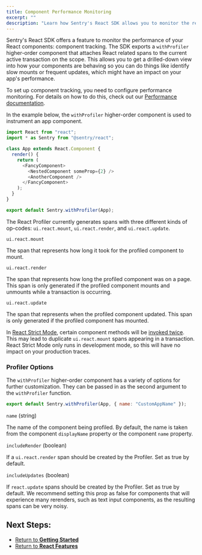```yaml
---
title: Component Performance Monitoring
excerpt: ""
description: "Learn how Sentry's React SDK allows you to monitor the rendering performance of your application and its components."
---
```


Sentry's React SDK offers a feature to monitor the performance of your React components: component tracking. The SDK exports a `withProfiler` higher-order component that attaches React related spans to the current active transaction on the scope. This allows you to get a drilled-down view into how your components are behaving so you can do things like identify slow mounts or frequent updates, which might have an impact on your app's performance.

<Alert>

To set up component tracking, you need to configure performance monitoring. For details on how to do this, check out our [Performance documentation](/platforms/javascript/guides/react/performance/).

</Alert>

In the example below, the `withProfiler` higher-order component is used to instrument an app component.

```javascript
import React from "react";
import * as Sentry from "@sentry/react";

class App extends React.Component {
  render() {
    return (
      <FancyComponent>
        <NestedComponent someProp={2} />
        <AnotherComponent />
      </FancyComponent>
    );
  }
}

export default Sentry.withProfiler(App);
```

The React Profiler currently generates spans with three different kinds of op-codes: `ui.react.mount`, `ui.react.render`, and `ui.react.update`.

`ui.react.mount`

The span that represents how long it took for the profiled component to mount.

`ui.react.render`

The span that represents how long the profiled component was on a page. This span is only generated if the profiled component mounts and unmounts while a transaction is occurring.

`ui.react.update`

The span that represents when the profiled component updated. This span is only generated if the profiled component has mounted.

<Alert>

In [React Strict Mode](https://reactjs.org/docs/strict-mode.html), certain component methods will be [invoked twice](https://reactjs.org/docs/strict-mode.html#detecting-unexpected-side-effects). This may lead to duplicate `ui.react.mount` spans appearing in a transaction. React Strict Mode only runs in development mode, so this will have no impact on your production traces.

</Alert>

### Profiler Options

The `withProfiler` higher-order component has a variety of options for further customization. They can be passed in as the second argument to the `withProfiler` function.

```javascript
export default Sentry.withProfiler(App, { name: "CustomAppName" });
```

`name` (string)

The name of the component being profiled. By default, the name is taken from the component `displayName` property or the component `name` property.

`includeRender` (boolean)

If a `ui.react.render` span should be created by the Profiler. Set as true by default.

`includeUpdates` (boolean)

If `react.update` spans should be created by the Profiler. Set as true by default. We recommend setting this prop as false for components that will experience many rerenders, such as text input components, as the resulting spans can be very noisy.

## Next Steps:

- [Return to **Getting Started**](../../)
- [Return to **React Features**](../)
